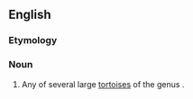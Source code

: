 {{also|Geochelone}}
==English==
{{rfimage}}
{{wikipedia|Sandfly}}
{{wikispecies}}

===Etymology===
{{rfe}}
===Noun===
{{wikipedia}}
{{en-noun}}

# Any of several large [[tortoise]]s of the genus {{taxlink|Geochelone|genus}}.